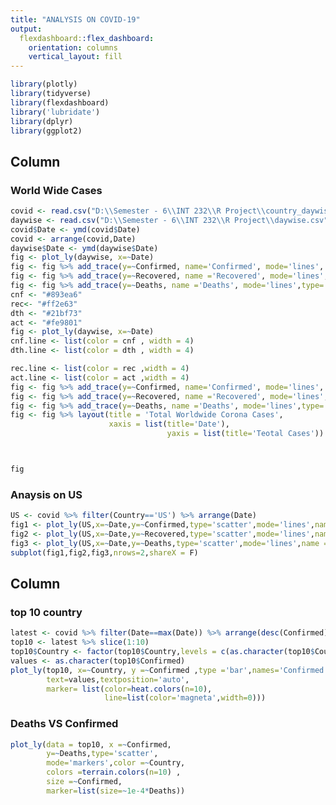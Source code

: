 ---
title: "ANALYSIS ON COVID-19"
output: 
  flexdashboard::flex_dashboard:
    orientation: columns
    vertical_layout: fill
---

```{r setup, include=FALSE}
library(plotly)
library(tidyverse)
library(flexdashboard)
library('lubridate')
library(dplyr)
library(ggplot2)
```

## Column {data-width="300"}

### World Wide Cases

```{r}
covid <- read.csv("D:\\Semester - 6\\INT 232\\R Project\\country_daywise.csv")
daywise <- read.csv("D:\\Semester - 6\\INT 232\\R Project\\daywise.csv")
covid$Date <- ymd(covid$Date)
covid <- arrange(covid,Date)
daywise$Date <- ymd(daywise$Date)
fig <- plot_ly(daywise, x=~Date)
fig <- fig %>% add_trace(y=~Confirmed, name='Confirmed', mode='lines', type='scatter')
fig <- fig %>% add_trace(y=~Recovered, name ='Recovered', mode='lines',type='scatter')
fig <- fig %>% add_trace(y=~Deaths, name ='Deaths', mode='lines',type='scatter')
cnf <- "#893ea6"
rec<- "#ff2e63"
dth <- "#21bf73"
act <- "#fe9801"
fig <- plot_ly(daywise, x=~Date)  
cnf.line <- list(color = cnf , width = 4)
dth.line <- list(color = dth , width = 4)

rec.line <- list(color = rec ,width = 4)
act.line <- list(color = act ,width = 4)
fig <- fig %>% add_trace(y=~Confirmed, name='Confirmed', mode='lines', type='scatter',line=cnf.line)
fig <- fig %>% add_trace(y=~Recovered, name ='Recovered', mode='lines',type='scatter',line=rec.line)
fig <- fig %>% add_trace(y=~Deaths, name ='Deaths', mode='lines',type='scatter',line=dth.line)
fig <- fig %>% layout(title = 'Total Worldwide Corona Cases',
                      xaxis = list(title='Date'),
                                   yaxis = list(title='Teotal Cases'))



fig
```

### Anaysis on US

```{r}
US <- covid %>% filter(Country=='US') %>% arrange(Date)
fig1 <- plot_ly(US,x=~Date,y=~Confirmed,type='scatter',mode='lines',name = 'Confirmed Cases')
fig2 <- plot_ly(US,x=~Date,y=~Recovered,type='scatter',mode='lines',name = 'Recovered Cases')
fig3 <- plot_ly(US,x=~Date,y=~Deaths,type='scatter',mode='lines',name = 'Deaths Cases')
subplot(fig1,fig2,fig3,nrows=2,shareX = F)
```

## Column {data-width="300"}

### top 10 country

```{r}
latest <- covid %>% filter(Date==max(Date)) %>% arrange(desc(Confirmed))
top10 <- latest %>% slice(1:10)
top10$Country <- factor(top10$Country,levels = c(as.character(top10$Country)))
values <- as.character(top10$Confirmed)
plot_ly(top10, x=~Country, y =~Confirmed ,type ='bar',names='Confirmed cases',
        text=values,textposition='auto',
        marker= list(color=heat.colors(n=10),
                     line=list(color='magneta',width=0)))
```

### Deaths VS Confirmed

```{r}
plot_ly(data = top10, x =~Confirmed,
        y=~Deaths,type='scatter',
        mode='markers',color =~Country,
        colors =terrain.colors(n=10) ,
        size =~Confirmed,
        marker=list(size=~1e-4*Deaths))
```


























